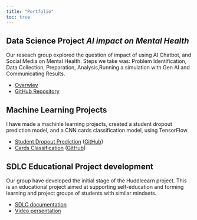 ```yaml
---
title: "Portfolio"
toc: true
---
```


## Data Science Project *AI impact on Mental Health*

Our reseach group explored the question of impact of using AI Chatbot, and Social Media on Mental Health. Steps we take was: Problem Identification, Data Collection, Preparation, Analysis,Running a simulation with Gen AI and Communicating Results.

- [Overwiev](https://mit-emerging-talent.github.io/2024-group-03-cdsp/)
- [GitHub Repository](https://github.com/MIT-Emerging-Talent/2024-group-03-cdsp)


## Machine Learning Projects

I have made a machinle learning projects, created a student dropout prediction model, and a CNN cards classification model, using TensorFlow.

- [Student Dropout Prediction](https://dropout-predict-2avfrxfgrq-uc.a.run.app/) ([GitHub](https://github.com/tvsirius/ml_zoomcamp_midterm_student_dropout))
- [Cards Classification](https://cardclass-2avfrxfgrq-lm.a.run.app/) ([GitHub](https://github.com/tvsirius/ml_zoomcamp_project1_cards_classification))


## SDLC Educational Project development

Our group have developed the initial stage of the Huddleearn project. This is an educational project aimed at supporting self-education and forming learning and project groups of students with similar mindsets.

- [SDLC documentation](https://drive.google.com/drive/folders/1wY7-KhWwWRT28w64TEFtRgzG3YGToRDV?usp=drive_link)
- [Video persentation](https://drive.google.com/file/d/1dU9fUNpgypF2okQlSP3cg_S4cQV6WIkn/view?usp=drive_link)